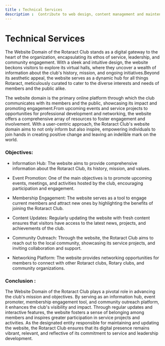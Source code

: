 ```yaml
---
title : Technical Services
description :  Contribute to web design, content management and maintenance of the Rotaract website.  Dive into and learn new Technical skills.
---
```


# Technical Services

The Website Domain of the Rotaract Club stands as a digital gateway to the heart of the organization, encapsulating its ethos of service, leadership, and community engagement. With a sleek and intuitive design, the website beckons visitors to explore its virtual halls, where they uncover a wealth of information about the club's history, mission, and ongoing initiatives.Beyond its aesthetic appeal, the website serves as a dynamic hub for all things Rotaract, meticulously curated to cater to the diverse interests and needs of members and the public alike.

The website domain is the primary online platform through which the club communicates with its members and the public, showcasing its impact and promoting engagement.From upcoming events and service projects to opportunities for professional development and networking, the website offers a comprehensive array of resources to foster engagement and involvement. With a user-centric approach, the Rotaract Club's website domain aims to not only inform but also inspire, empowering individuals to join hands in creating positive change and leaving an indelible mark on the world.


### Objectives:
- Information Hub: The website aims to provide comprehensive information about the Rotaract Club, its history, mission, and values.

- Event Promotion: One of the main objectives is to promote upcoming events, meetings, and activities hosted by the club, encouraging participation and engagement.

- Membership Engagement: The website serves as a tool to engage current members and attract new ones by highlighting the benefits of joining the Rotaract Club.

- Content Updates: Regularly updating the website with fresh content ensures that visitors have access to the latest news, projects, and achievements of the club.

- Community Outreach: Through the website, the Rotaract Club aims to reach out to the local community, showcasing its service projects, and inviting collaboration and support.

- Networking Platform: The website provides networking opportunities for members to connect with other Rotaract clubs, Rotary clubs, and community organizations.


### Conclusion :
The  Website Domain of the Rotaract Club plays a pivotal role in advancing the club's mission and objectives. By serving as an information hub, event promoter, membership engagement tool, and community outreach platform, it enhances the club's visibility and impact. Through regular updates and interactive features, the website fosters a sense of belonging among members and inspires greater participation in service projects and activities. As the designated entity responsible for maintaining and updating the website, the Rotaract Club ensures that its digital presence remains vibrant, relevant, and reflective of its commitment to service and leadership development.